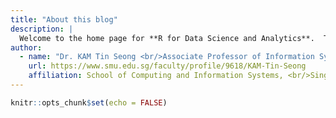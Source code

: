 ```yaml
---
title: "About this blog"
description: |
  Welcome to the home page for **R for Data Science and Analytics**.  This blog site contains a collection of tutorials, notebooks, tips and tricks on R for Data Science and Analytics.
author:
  - name: "Dr. KAM Tin Seong <br/>Associate Professor of Information Systems (Practice)"
    url: https://www.smu.edu.sg/faculty/profile/9618/KAM-Tin-Seong
    affiliation: School of Computing and Information Systems, <br/>Singapore Management University 
---
```


```r
knitr::opts_chunk$set(echo = FALSE)
```

